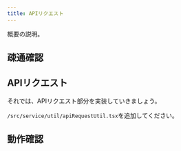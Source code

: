 ```yaml
---
title: APIリクエスト
---
```


概要の説明。

## 疎通確認

## APIリクエスト
それでは、APIリクエスト部分を実装していきましょう。

`/src/service/util/apiRequestUtil.tsx`を追加してください。

## 動作確認

